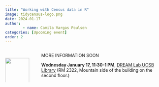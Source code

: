 ```yaml
---
title: "Working with Census data in R"
image: tidycensus-logo.png
date: 2024-01-17
author:
        - name: Camila Vargas Poulsen
categories: [Upcoming event]
order: 2
---
```

::: {.columns}

::: {.column width="20%"}

<br> 
![](tidycensus-logo.png){width=90%}
:::

::: {.column width="80%"}

MORE INFORMATION SOON


**Wednesday January 17, 11:30-1 PM**, [DREAM Lab UCSB Library](https://www.library.ucsb.edu/dreamlab) (RM 2322, Mountain side of the building on the second floor.)




:::

:::
